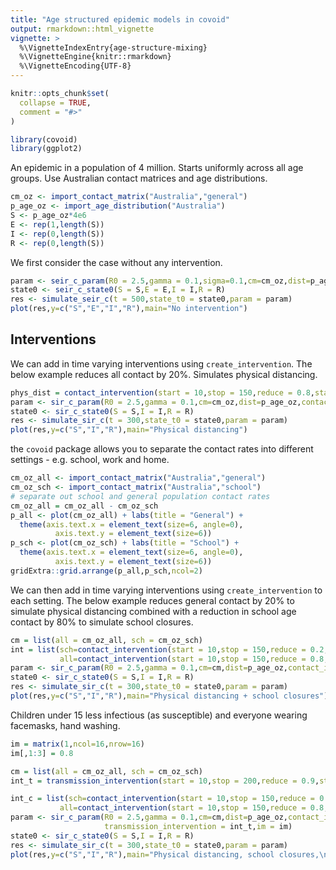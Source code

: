```yaml
---
title: "Age structured epidemic models in covoid"
output: rmarkdown::html_vignette
vignette: >
  %\VignetteIndexEntry{age-structure-mixing}
  %\VignetteEngine{knitr::rmarkdown}
  %\VignetteEncoding{UTF-8}
---
```


```r
knitr::opts_chunk$set(
  collapse = TRUE,
  comment = "#>"
)
```

```r
library(covoid)
library(ggplot2)
```

An epidemic in a population of 4 million. Starts uniformly across all age groups. Use Australian contact matrices and age distributions.

```r
cm_oz <- import_contact_matrix("Australia","general")
p_age_oz <- import_age_distribution("Australia")
S <- p_age_oz*4e6
E <- rep(1,length(S))
I <- rep(0,length(S))
R <- rep(0,length(S))
```

We first consider the case without any intervention.

```r
param <- seir_c_param(R0 = 2.5,gamma = 0.1,sigma=0.1,cm=cm_oz,dist=p_age_oz)
state0 <- seir_c_state0(S = S,E = E,I = I,R = R)
res <- simulate_seir_c(t = 500,state_t0 = state0,param = param)
plot(res,y=c("S","E","I","R"),main="No intervention")
```

## Interventions

We can add in time varying interventions using `create_intervention`. The below example reduces all 
contact by 20%. Simulates physical distancing.

```r
phys_dist = contact_intervention(start = 10,stop = 150,reduce = 0.8,start_delay = 5,stop_delay = 5)
param <- sir_c_param(R0 = 2.5,gamma = 0.1,cm=cm_oz,dist=p_age_oz,contact_intervention = phys_dist)
state0 <- sir_c_state0(S = S,I = I,R = R)
res <- simulate_sir_c(t = 300,state_t0 = state0,param = param)
plot(res,y=c("S","I","R"),main="Physical distancing")
```

the `covoid` package allows you to separate the contact rates into different settings - e.g. school, work and home. 

```r
cm_oz_all <- import_contact_matrix("Australia","general")
cm_oz_sch <- import_contact_matrix("Australia","school")
# separate out school and general population contact rates
cm_oz_all = cm_oz_all - cm_oz_sch
p_all <- plot(cm_oz_all) + labs(title = "General") +
  theme(axis.text.x = element_text(size=6, angle=0),
          axis.text.y = element_text(size=6))
p_sch <- plot(cm_oz_sch) + labs(title = "School") +
  theme(axis.text.x = element_text(size=6, angle=0),
          axis.text.y = element_text(size=6))
gridExtra::grid.arrange(p_all,p_sch,ncol=2)
```

We can then add in time varying interventions using `create_intervention` to each setting. The below example reduces general contact by 20% to simulate physical distancing combined with a reduction in school age contact by 80% to simulate school closures.

```r
cm = list(all = cm_oz_all, sch = cm_oz_sch)
int = list(sch=contact_intervention(start = 10,stop = 150,reduce = 0.2,start_delay = 5,stop_delay = 5),
           all=contact_intervention(start = 10,stop = 150,reduce = 0.8,start_delay = 5,stop_delay = 5))
param <- sir_c_param(R0 = 2.5,gamma = 0.1,cm=cm,dist=p_age_oz,contact_intervention = int)
state0 <- sir_c_state0(S = S,I = I,R = R)
res <- simulate_sir_c(t = 300,state_t0 = state0,param = param)
plot(res,y=c("S","I","R"),main="Physical distancing + school closures")
```

Children under 15 less infectious (as susceptible) and everyone wearing facemasks, hand washing.

```r
im = matrix(1,ncol=16,nrow=16)
im[,1:3] = 0.8

cm = list(all = cm_oz_all, sch = cm_oz_sch)
int_t = transmission_intervention(start = 10,stop = 200,reduce = 0.9,start_delay = 5,stop_delay = 5)

int_c = list(sch=contact_intervention(start = 10,stop = 150,reduce = 0.2,start_delay = 5,stop_delay = 5),
           all=contact_intervention(start = 10,stop = 150,reduce = 0.8,start_delay = 5,stop_delay = 5))
param <- sir_c_param(R0 = 2.5,gamma = 0.1,cm=cm,dist=p_age_oz,contact_intervention = int_c,
                     transmission_intervention = int_t,im = im)
state0 <- sir_c_state0(S = S,I = I,R = R)
res <- simulate_sir_c(t = 300,state_t0 = state0,param = param)
plot(res,y=c("S","I","R"),main="Physical distancing, school closures,\nhandwashing/facemasks and children less infectious")
```
